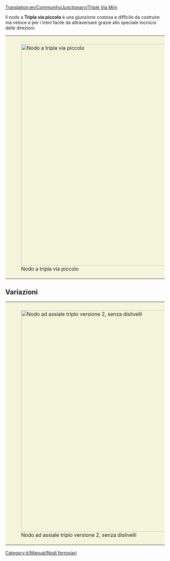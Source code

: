 [[Translation:en/Community/Junctionary/Triple Via Mini]]

{{it/Community/Nodo/Nodi ferroviari}}

Il nodo a '''Tripla via piccolo''' è una giunzione costosa e difficile da costruire ma veloce e per i treni facile da attraversare grazie allo speciale incrocio delle direzioni.

{{it/Community/Nodo/Requisiti nodo|Costoso|3|1|1|1|1|0|1|1|0|0|1||I treni guasti bloccano solo la propria linea.|
* Gestisce un numero molto grande di treni alla volta.
* Usa indicazioni speciali.
* Per realizzarlo necessita di poco spazio (8x12).
* Nessuno o alcune curve strette (vedere versione migliorata per l'alta velocità).
* Nessuno stallo o intralcio tra i treni è possibile.
* Nessuna unione o divisione delle linee all'interno del nodo.
* Possibilità di gestire linee singole e doppie linee. Questo è il motivo per cui non vengono utilizzate unioni e divisioni. Fallo secondo i tuoi desideri.
}}
{|style="border: 0px; margin: 5px auto 25px auto;"
|style="padding: 10px 10px 5px; 10px; background-color: #F5F5DC;"|[[File:en/Community/Junctionary/3VM.png|center|thumb|700px|Nodo a tripla via piccolo]]
|}

==Variazioni==

{|style="border: 0px; margin: 5px auto 25px auto;"
|style="padding: 10px 10px 5px; 10px; background-color: #F5F5DC;"|[[File:en/Community/Junctionary/3VM2.png|center|thumb|700px|Nodo ad assiale triplo versione 2, senza dislivelli]]
|}

[[Category:it/Manual/Nodi ferroviari]]